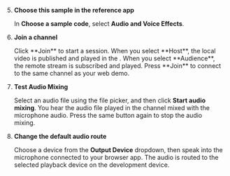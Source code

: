 
<PlatformWrapper platform="react-js">

5. **Choose this sample in the reference app**

    In **Choose a sample code**, select **Audio and Voice Effects**.

1. **Join a channel**

    <ProductWrapper product="interactive-live-streaming, broadcast-streaming">
    Click **Join** to start a session. When you select **Host**, the local video is published and played in the <Vpl k="CLIENT" />. When you select **Audience**, the remote stream is subscribed and played.
    </ProductWrapper>

    <ProductWrapper product="video-calling, voice-calling">
    Press **Join** to connect to the same channel as your web demo.
    </ProductWrapper>

1. **Test Audio Mixing**

    Select an audio file using the file picker, and then click **Start audio mixing**.
    You hear the audio file played in the channel mixed with the microphone audio. Press the same button again to stop the audio mixing.

1. **Change the default audio route**
    
    Choose a device from the **Output Device** dropdown, then speak into the microphone connected to your browser app. The audio is routed to the selected playback device on the development device.
</PlatformWrapper>
